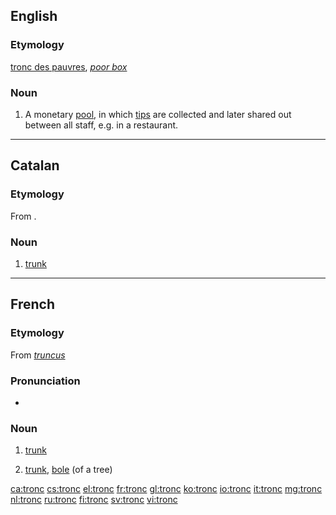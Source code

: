==English==

===Etymology===
{{etyl|fr}} [[tronc des pauvres]], ''[[poor box]]''

===Noun===
{{en-noun}}

# {{British}} A monetary [[pool]], in which [[tips]] are collected and later shared out between all staff, e.g. in a restaurant.

----

==Catalan==

===Etymology===
From {{etyl|la|ca}} {{term|truncus|lang=la}}.

===Noun===
{{ca-noun|m}}

# [[trunk]] {{gloss|of a tree}}

----

==French==

===Etymology===
From {{etyl|la|fr}} ''[[truncus]]''

===Pronunciation===
* {{audio|Fr-tronc.ogg|audio}}

===Noun===
{{fr-noun|m}}

# {{anatomy|lang=fr}} [[trunk]]
# {{botany|lang=fr}} [[trunk]], [[bole]] (of a tree)

[[ca:tronc]]
[[cs:tronc]]
[[el:tronc]]
[[fr:tronc]]
[[gl:tronc]]
[[ko:tronc]]
[[io:tronc]]
[[it:tronc]]
[[mg:tronc]]
[[nl:tronc]]
[[ru:tronc]]
[[fi:tronc]]
[[sv:tronc]]
[[vi:tronc]]